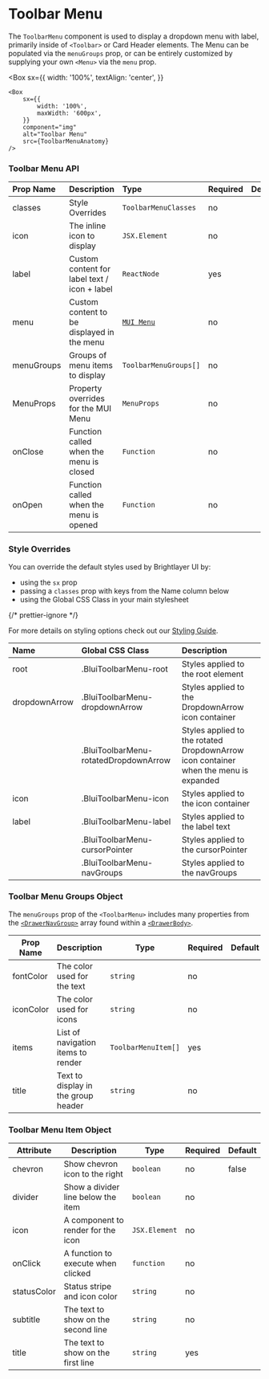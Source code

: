 
# Toolbar Menu

The `ToolbarMenu` component is used to display a dropdown menu with label, primarily inside of `<Toolbar>` or Card Header elements. The Menu can be populated via the `menuGroups` prop, or can be entirely customized by supplying your own `<Menu>` via the `menu` prop.

<Box
    sx={{
        width: '100%',
        textAlign: 'center',
    }}
>
    <Box
        sx={{
            width: '100%',
            maxWidth: '600px',
        }}
        component="img"
        alt="Toolbar Menu"
        src={ToolbarMenuAnatomy}
    />
</Box>

### Toolbar Menu API

<Box>

| Prop Name  | Description                                  | Type                                    | Required | Default |
| :--------- | :------------------------------------------- | :-------------------------------------- | :------- | :------ |
| classes    | Style Overrides                              | `ToolbarMenuClasses`                    | no       |         |
| icon       | The inline icon to display                   | `JSX.Element`                           | no       |         |
| label      | Custom content for label text / icon + label | `ReactNode`                             | yes      |         |
| menu       | Custom content to be displayed in the menu   | [`MUI Menu`](https://mui.com/api/menu/) | no       |         |
| menuGroups | Groups of menu items to display              | `ToolbarMenuGroups[]`                   | no       |         |
| MenuProps  | Property overrides for the MUI Menu          | `MenuProps`                             | no       |         |
| onClose    | Function called when the menu is closed      | `Function`                              | no       |         |
| onOpen     | Function called when the menu is opened      | `Function`                              | no       |         |

</Box>

### Style Overrides

You can override the default styles used by Brightlayer UI by:

-   using the `sx` prop
-   passing a `classes` prop with keys from the Name column below
-   using the Global CSS Class in your main stylesheet

{/* prettier-ignore */}
<p>For more details on styling options check out our <a href={`https://github.com/brightlayer-ui/react-component-library/blob/${DOCS_BRANCH}/docs/src/shared/markdown/StyleOverridesGuide.md`}>Styling Guide</a>.</p>

<Box>

| Name          | Global CSS Class                      | Description                                                                          |
| :------------ | :------------------------------------ | :----------------------------------------------------------------------------------- |
| root          | .BluiToolbarMenu-root                 | Styles applied to the root element                                                   |
| dropdownArrow | .BluiToolbarMenu-dropdownArrow        | Styles applied to the DropdownArrow icon container                                   |
|               | .BluiToolbarMenu-rotatedDropdownArrow | Styles applied to the rotated DropdownArrow icon container when the menu is expanded |
| icon          | .BluiToolbarMenu-icon                 | Styles applied to the icon container                                                 |
| label         | .BluiToolbarMenu-label                | Styles applied to the label text                                                     |
|               | .BluiToolbarMenu-cursorPointer        | Styles applied to the cursorPointer                                                  |
|               | .BluiToolbarMenu-navGroups            | Styles applied to the navGroups                                                      |

</Box>

### Toolbar Menu Groups Object

The `menuGroups` prop of the `<ToolbarMenu>` includes many properties from the [`<DrawerNavGroup>`](/components/drawer-nav-group/api-docs) array found within a [`<DrawerBody>`](/components/drawer-body/api-docs).

<Box>

| Prop Name | Description                         | Type                | Required | Default |
| --------- | ----------------------------------- | ------------------- | -------- | ------- |
| fontColor | The color used for the text         | `string`            | no       |         |
| iconColor | The color used for icons            | `string`            | no       |         |
| items     | List of navigation items to render  | `ToolbarMenuItem[]` | yes      |         |
| title     | Text to display in the group header | `string`            | no       |         |

</Box>

### Toolbar Menu Item Object

<Box>

| Attribute   | Description                         | Type          | Required | Default |
| ----------- | ----------------------------------- | ------------- | -------- | ------- |
| chevron     | Show chevron icon to the right      | `boolean`     | no       | false   |
| divider     | Show a divider line below the item  | `boolean`     | no       |         |
| icon        | A component to render for the icon  | `JSX.Element` | no       |         |
| onClick     | A function to execute when clicked  | `function`    | no       |         |
| statusColor | Status stripe and icon color        | `string`      | no       |         |
| subtitle    | The text to show on the second line | `string`      | no       |         |
| title       | The text to show on the first line  | `string`      | yes      |         |

</Box>
